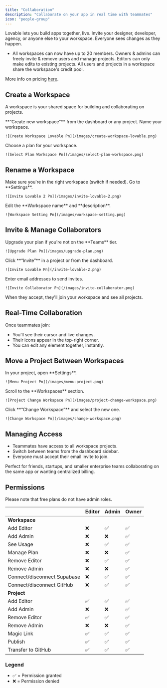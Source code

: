 ```yaml
---
title: "Collaboration"
description: "Collaborate on your app in real time with teammates"
icon: "people-group"
---
```


Lovable lets you build apps together, live. Invite your designer, developer, agency, or anyone else to your workspace. Everyone sees changes as they happen.

- All workspaces can now have up to 20 members. Owners & admins can freely invite & remove users and manage projects. Editors can only make edits to existing projects. All users and projects in a workspace share the workspace's credit pool. 

More info on pricing [here](https://docs.lovable.dev/user-guides/messaging-limits).

## Create a Workspace

A workspace is your shared space for building and collaborating on projects.

<Steps>
  <Step title="Step 1">
    **“Create new workspace”** from the dashboard or any project.
  </Step>
  <Step title="Step 2">
    Name your workspace.

    ![Create Workspace Lovable Pn](/images/create-workspace-lovable.png)
  </Step>
  <Step title="Step 3">
    Choose a plan for your workspace.

    ![Select Plan Workspace Pn](/images/select-plan-workspace.png)
  </Step>
</Steps>

## Rename a Workspace

<Steps>
  <Step title="Step 1">
    Make sure you're in the right workspace (switch if needed).
  </Step>
  <Step title="Step 2">
    Go to **Settings**.

    ![Invite Lovable 2 Pn](/images/invite-lovable-2.png)
  </Step>
  <Step title="Step 3">
    Edit the **Workspace name** and **description**.

    ![Workspace Setting Pn](/images/workspace-setting.png)
  </Step>
</Steps>

## Invite & Manage Collaborators

<Steps>
  <Step title="Step 1">
    Upgrade your plan if you're not on the **Teams** tier.

    ![Upgrade Plan Pn](/images/upgrade-plan.png)
  </Step>
  <Step title="Step 2">
    Click **“Invite”** in a project or from the dashboard.

    ![Invite Lovable Pn](/invite-lovable-2.png)
  </Step>
  <Step title="Step 3">
    Enter email addresses to send invites.

    ![Invite Collaborator Pn](/images/invite-collaborator.png)
  </Step>
  <Step title="Step 4">
    When they accept, they'll join your workspace and see all projects.
  </Step>
</Steps>

## Real-Time Collaboration

Once teammates join:

- You’ll see their cursor and live changes.
- Their icons appear in the top-right corner.
- You can edit any element together, instantly.

## Move a Project Between Workspaces

<Steps>
  <Step title="Step 1">
    In your project, open **Settings**.

    ![Menu Project Pn](/images/menu-project.png)
  </Step>
  <Step title="Step 2">
    Scroll to the **Workspaces** section.

    ![Project Change Workspace Pn](/images/project-change-workspace.png)
  </Step>
  <Step title="Step 3">
    Click **“Change Workspace”** and select the new one.

    ![Change Workspace Pn](/images/change-workspace.png)
  </Step>
</Steps>

## Managing Access

- Teammates have access to all workspace projects.
- Switch between teams from the dashboard sidebar.
- Everyone must accept their email invite to join.

Perfect for friends, startups, and smaller enterprise teams collaborating on the same app or wanting centralized billing.


## Permissions

Please note that free plans do not have admin roles.

|                                | **Editor** | **Admin** | **Owner** |
|--------------------------------|------------|-----------|-----------|
| **Workspace**                  |            |           |           |
| Add Editor                     | ❌         | ✅        | ✅        |
| Add Admin                      | ❌         | ❌        | ✅        |
| See Usage                      | ❌         | ✅        | ✅        |
| Manage Plan                    | ❌         | ❌        | ✅        |
| Remove Editor                  | ❌         | ✅        | ✅        |
| Remove Admin                   | ❌         | ❌        | ✅        |
| Connect/disconnect Supabase   | ❌         | ✅        | ✅        |
| Connect/disconnect GitHub     | ❌         | ✅        | ✅        |
| **Project**                    |            |           |           |
| Add Editor                     | ✅         | ✅        | ✅        |
| Add Admin                      | ❌         | ❌        | ✅        |
| Remove Editor                  | ✅         | ✅        | ✅        |
| Remove Admin                   | ❌         | ❌        | ✅        |
| Magic Link                     | ✅         | ✅        | ✅        |
| Publish                        | ✅         | ✅        | ✅        |
| Transfer to GitHub             | ✅          | ✅        | ✅        |

### Legend
- ✅ = Permission granted  
- ❌ = Permission denied

